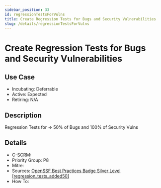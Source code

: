```yaml
---
sidebar_position: 33
id: regressionTestsForVulns
title: Create Regression Tests for Bugs and Security Vulnerabilities
slug: /details/regressionTestsForVulns
---
```


# Create Regression Tests for Bugs and Security Vulnerabilities

## Use Case

- Incubating: Deferrable
- Active: Expected
- Retiring: N/A

## Description

Regression Tests for => 50% of Bugs and 100% of Security Vulns

## Details

- C-SCRM: 
- Priority Group: P8
- Mitre: 
- Sources: [OpenSSF Best Practices Badge Silver Level [regression_tests_added50]](https://www.bestpractices.dev/en/criteria?details=true&rationale=true#1.regression_tests_added50)
- How To: 

